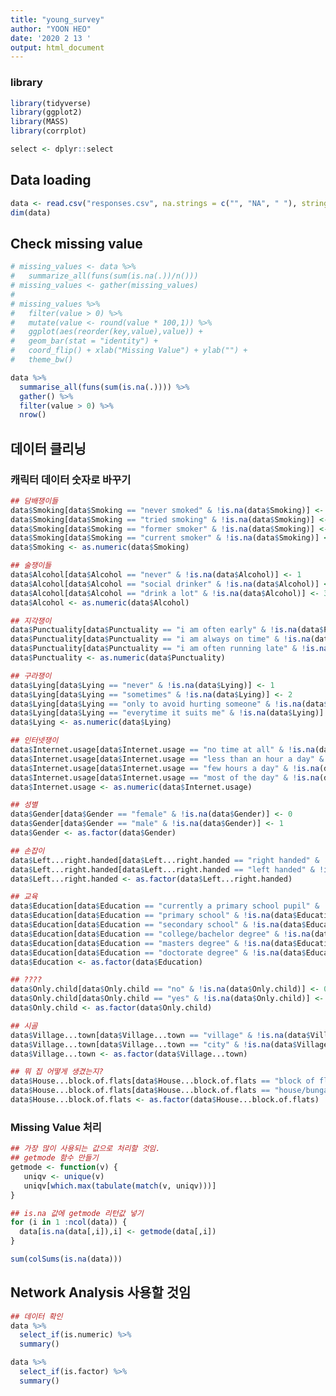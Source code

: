 ```yaml
---
title: "young_survey"
author: "YOON HEO"
date: '2020 2 13 '
output: html_document
---
```


### library
```r
library(tidyverse)
library(ggplot2)
library(MASS)
library(corrplot)

select <- dplyr::select
```


## Data loading

```r

data <- read.csv("responses.csv", na.strings = c("", "NA", " "), stringsAsFactors = FALSE)
dim(data)
```

## Check missing value

```r

# missing_values <- data %>% 
#   summarize_all(funs(sum(is.na(.))/n()))
# missing_values <- gather(missing_values)
# 
# missing_values %>%
#   filter(value > 0) %>%
#   mutate(value <- round(value * 100,1)) %>%
#   ggplot(aes(reorder(key,value),value)) +
#   geom_bar(stat = "identity") +
#   coord_flip() + xlab("Missing Value") + ylab("") +
#   theme_bw()  

data %>%
  summarise_all(funs(sum(is.na(.)))) %>%
  gather() %>%
  filter(value > 0) %>%
  nrow()

```

## 데이터 클리닝

### 캐릭터 데이터 숫자로 바꾸기

```r

## 담배쟁이들
data$Smoking[data$Smoking == "never smoked" & !is.na(data$Smoking)] <- 1
data$Smoking[data$Smoking == "tried smoking" & !is.na(data$Smoking)] <- 2
data$Smoking[data$Smoking == "former smoker" & !is.na(data$Smoking)] <- 3
data$Smoking[data$Smoking == "current smoker" & !is.na(data$Smoking)] <- 4
data$Smoking <- as.numeric(data$Smoking)

## 술쟁이들
data$Alcohol[data$Alcohol == "never" & !is.na(data$Alcohol)] <- 1
data$Alcohol[data$Alcohol == "social drinker" & !is.na(data$Alcohol)] <- 2
data$Alcohol[data$Alcohol == "drink a lot" & !is.na(data$Alcohol)] <- 3
data$Alcohol <- as.numeric(data$Alcohol)

## 지각쟁이
data$Punctuality[data$Punctuality == "i am often early" & !is.na(data$Punctuality)] <- 1
data$Punctuality[data$Punctuality == "i am always on time" & !is.na(data$Punctuality)] <- 2
data$Punctuality[data$Punctuality == "i am often running late" & !is.na(data$Punctuality)] <- 3
data$Punctuality <- as.numeric(data$Punctuality)

## 구라쟁이
data$Lying[data$Lying == "never" & !is.na(data$Lying)] <- 1
data$Lying[data$Lying == "sometimes" & !is.na(data$Lying)] <- 2
data$Lying[data$Lying == "only to avoid hurting someone" & !is.na(data$Lying)] <- 3
data$Lying[data$Lying == "everytime it suits me" & !is.na(data$Lying)] <- 4
data$Lying <- as.numeric(data$Lying)

## 인터넷쟁이
data$Internet.usage[data$Internet.usage == "no time at all" & !is.na(data$Internet.usage)] <- 1
data$Internet.usage[data$Internet.usage == "less than an hour a day" & !is.na(data$Internet.usage)] <- 2
data$Internet.usage[data$Internet.usage == "few hours a day" & !is.na(data$Internet.usage)] <- 3
data$Internet.usage[data$Internet.usage == "most of the day" & !is.na(data$Internet.usage)] <- 4
data$Internet.usage <- as.numeric(data$Internet.usage)

## 성별
data$Gender[data$Gender == "female" & !is.na(data$Gender)] <- 0
data$Gender[data$Gender == "male" & !is.na(data$Gender)] <- 1
data$Gender <- as.factor(data$Gender)

## 손잡이
data$Left...right.handed[data$Left...right.handed == "right handed" & !is.na(data$Left...right.handed)] <- 0
data$Left...right.handed[data$Left...right.handed == "left handed" & !is.na(data$Left...right.handed)] <- 1
data$Left...right.handed <- as.factor(data$Left...right.handed)

## 교육
data$Education[data$Education == "currently a primary school pupil" & !is.na(data$Education)] <- 1
data$Education[data$Education == "primary school" & !is.na(data$Education)] <- 2
data$Education[data$Education == "secondary school" & !is.na(data$Education)] <- 3
data$Education[data$Education == "college/bachelor degree" & !is.na(data$Education)] <- 4
data$Education[data$Education == "masters degree" & !is.na(data$Education)] <- 5
data$Education[data$Education == "doctorate degree" & !is.na(data$Education)] <- 6
data$Education <- as.factor(data$Education)

## ????
data$Only.child[data$Only.child == "no" & !is.na(data$Only.child)] <- 0
data$Only.child[data$Only.child == "yes" & !is.na(data$Only.child)] <- 1
data$Only.child <- as.factor(data$Only.child)

## 시골 
data$Village...town[data$Village...town == "village" & !is.na(data$Village...town)] <- 0
data$Village...town[data$Village...town == "city" & !is.na(data$Village...town)] <- 1
data$Village...town <- as.factor(data$Village...town)

## 뭐 집 어떻게 생겼는지?
data$House...block.of.flats[data$House...block.of.flats == "block of flats" & !is.na(data$House...block.of.flats)] <- 0
data$House...block.of.flats[data$House...block.of.flats == "house/bungalow" & !is.na(data$House...block.of.flats)] <- 1
data$House...block.of.flats <- as.factor(data$House...block.of.flats)

```


### Missing Value 처리

```r
## 가장 많이 사용되는 값으로 처리할 것임.
## getmode 함수 만들기
getmode <- function(v) {
   uniqv <- unique(v)
   uniqv[which.max(tabulate(match(v, uniqv)))]
}

## is.na 값에 getmode 리턴값 넣기 
for (i in 1 :ncol(data)) {
  data[is.na(data[,i]),i] <- getmode(data[,i])
}

sum(colSums(is.na(data)))
```

## Network Analysis 사용할 것임

```r
## 데이터 확인
data %>%
  select_if(is.numeric) %>%
  summary()

data %>%
  select_if(is.factor) %>%
  summary()
```

```r



```
























